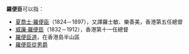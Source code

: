 '''羅便臣'''可以指：
* [[夏喬士·羅便臣|夏喬士·羅便臣]]（1824－1897），又譯羅士敏、樂善美，香港第五任總督
* [[威廉·羅便臣|威廉·羅便臣]]（1832－1912），香港第十一任總督
* [[羅便臣道|羅便臣道]]，在香港島半山區
* [[羅便臣從男爵|羅便臣從男爵]]
{{Disambiguation|Cat=三字姓氏消歧义}}